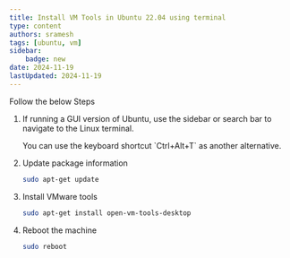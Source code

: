 ```yaml
---
title: Install VM Tools in Ubuntu 22.04 using terminal
type: content
authors: sramesh
tags: [ubuntu, vm]
sidebar:
    badge: new
date: 2024-11-19
lastUpdated: 2024-11-19
---
```


Follow the below Steps

<Steps>

1. If running a GUI version of Ubuntu, use the sidebar or search bar to navigate to the Linux terminal.
    
    <Aside title="Tip" type="note">
    You can use the keyboard shortcut `Ctrl+Alt+T` as another alternative.
    </Aside>

2. Update package information

    ```sh frame="none"
    sudo apt-get update
    ```

3. Install VMware tools

    ```sh frame="none"
    sudo apt-get install open-vm-tools-desktop
    ```

4. Reboot the machine

    ```sh frame="none"
    sudo reboot
    ```
</Steps>